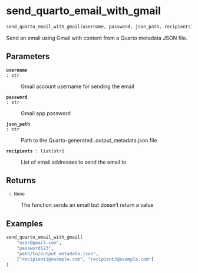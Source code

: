 # send_quarto_email_with_gmail { #emailer_lib.send_quarto_email_with_gmail }

```python
send_quarto_email_with_gmail(username, password, json_path, recipients)
```

Send an email using Gmail with content from a Quarto metadata JSON file.

## Parameters {.doc-section .doc-section-parameters}

<code>[**username**]{.parameter-name} [:]{.parameter-annotation-sep} [str]{.parameter-annotation}</code>

:   Gmail account username for sending the email

<code>[**password**]{.parameter-name} [:]{.parameter-annotation-sep} [str]{.parameter-annotation}</code>

:   Gmail app password

<code>[**json_path**]{.parameter-name} [:]{.parameter-annotation-sep} [str]{.parameter-annotation}</code>

:   Path to the Quarto-generated .output_metadata.json file

<code>[**recipients**]{.parameter-name} [:]{.parameter-annotation-sep} [list\[str\]]{.parameter-annotation}</code>

:   List of email addresses to send the email to

## Returns {.doc-section .doc-section-returns}

<code>[]{.parameter-name} [:]{.parameter-annotation-sep} [None]{.parameter-annotation}</code>

:   The function sends an email but doesn't return a value

## Examples {.doc-section .doc-section-examples}

```python
send_quarto_email_with_gmail(
    "user@gmail.com",
    "password123",
    "path/to/output_metadata.json",
    ["recipient1@example.com", "recipient2@example.com"]
)
```